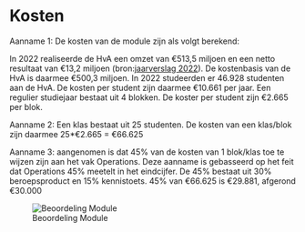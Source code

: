 # Kosten

Aanname 1: De kosten van de module zijn als volgt berekend:

In 2022 realiseerde de HvA een omzet van €513,5 miljoen en een netto resultaat van €13,2 miljoen (bron:[jaarverslag 2022](https://www.hva.nl/over-de-hva/organisatie/plannen-feiten-en-verslagen/feiten-en-cijfers/financien/financien.html)). De kostenbasis van de HvA is daarmee €500,3 miljoen. In 2022 studeerden er 46.928 studenten aan de HvA. De kosten per student zijn daarmee €10.661 per jaar. Een regulier studiejaar bestaat uit 4 blokken. De koster per student zijn €2.665 per blok.

Aanname 2: Een klas bestaat uit 25 studenten. De kosten van een klas/blok zijn daarmee 25*€2.665 = €66.625

Aanname 3: aangenomen is dat 45% van de kosten van 1 blok/klas toe te wijzen zijn aan het vak Operations. Deze aanname is gebasseerd op het feit dat Operations 45% meetelt in het eindcijfer. De 45% bestaat uit 30% beroepsproduct en 15% kennistoets. 45% van €66.625 is €29.881, afgerond €30.000

![Beoordeling Module](./static/beoordeling.jpg){fig-align="left"}

<!--
##Code

##Data
-->